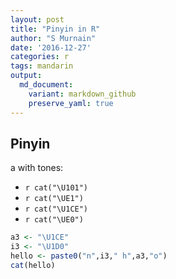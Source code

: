 ```yaml
---
layout: post
title: "Pinyin in R"
author: "S Murnain"
date: '2016-12-27'
categories: r
tags: mandarin
output: 
  md_document:
    variant: markdown_github
    preserve_yaml: true
---
```


Pinyin
------

a with tones:  

* `r cat("\U101")`
* `r cat("\UE1")`
* `r cat("\U1CE")`
* `r cat("\UE0")`

```r
a3 <- "\U1CE"
i3 <- "\U1D0"
hello <- paste0("n",i3," h",a3,"o")
cat(hello)
```



